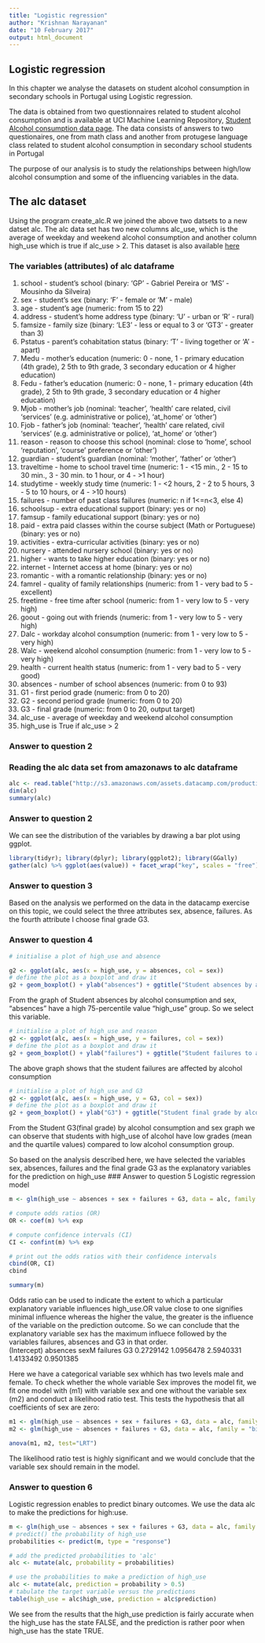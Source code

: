 ```yaml
---
title: "Logistic regression"
author: "Krishnan Narayanan"
date: "10 February 2017"
output: html_document
---
```



## Logistic regression

In this chapter we  analyse  the datasets on student alcohol consumption in secondary schools  in Portugal using Logistic regression.

The data is obtained from two questionnaires related to student alcohol consumption and is available at UCI Machine Learning Repository, [Student Alcohol consumption data page](https://archive.ics.uci.edu/ml/datasets/STUDENT+ALCOHOL+CONSUMPTION). The data consists of answers to two questionaires, one from math class and another from protugese language class related to student alcohol consumption in secondary school students in Portugal

The purpose of our analysis is to study the relationships between high/low alcohol consumption and some of the influencing  variables in the data.

## The alc dataset
Using the program create_alc.R we joined the above two datsets to a new datset alc. The alc data set has two new columns alc_use, which is the average of weekday and weekend alcohol consumption and another column high_use which is true if alc_use > 2. This dataset is also available [here](http://s3.amazonaws.com/assets.datacamp.com/production/course_2218/datasets/alc.txt)

### The variables (attributes) of alc dataframe


1. school - student's school (binary: 'GP' - Gabriel Pereira or 'MS' - Mousinho da Silveira)
2. sex - student's sex (binary: 'F' - female or 'M' - male)
3. age - student's age (numeric: from 15 to 22)
4. address - student's home address type (binary: 'U' - urban or 'R' - rural)
5. famsize - family size (binary: 'LE3' - less or equal to 3 or 'GT3' - greater than 3)
6. Pstatus - parent's cohabitation status (binary: 'T' - living together or 'A' - apart)
7. Medu - mother's education (numeric: 0 - none, 1 - primary education (4th grade), 2 5th to 9th grade, 3 secondary education or 4 higher education)
8. Fedu - father's education (numeric: 0 - none, 1 - primary education (4th grade), 2 5th to 9th grade, 3 secondary education or 4 higher education)
9. Mjob - mother's job (nominal: 'teacher', 'health' care related, civil 'services' (e.g. administrative or police), 'at_home' or 'other')
10. Fjob - father's job (nominal: 'teacher', 'health' care related, civil 'services' (e.g. administrative or police), 'at_home' or 'other')
11. reason - reason to choose this school (nominal: close to 'home', school 'reputation', 'course' preference or 'other')
12. guardian - student's guardian (nominal: 'mother', 'father' or 'other')
13. traveltime - home to school travel time (numeric: 1 - <15 min., 2 - 15 to 30 min., 3 - 30 min. to 1 hour, or 4 - >1 hour)
14. studytime - weekly study time (numeric: 1 - <2 hours, 2 - 2 to 5 hours, 3 - 5 to 10 hours, or 4 - >10 hours)
15. failures - number of past class failures (numeric: n if 1<=n<3, else 4)
16. schoolsup - extra educational support (binary: yes or no)
17. famsup - family educational support (binary: yes or no)
18. paid - extra paid classes within the course subject (Math or Portuguese) (binary: yes or no)
19. activities - extra-curricular activities (binary: yes or no)
20. nursery - attended nursery school (binary: yes or no)
21. higher - wants to take higher education (binary: yes or no)
22. internet - Internet access at home (binary: yes or no)
23. romantic - with a romantic relationship (binary: yes or no)
24. famrel - quality of family relationships (numeric: from 1 - very bad to 5 - excellent)
25. freetime - free time after school (numeric: from 1 - very low to 5 - very high)
26. goout - going out with friends (numeric: from 1 - very low to 5 - very high)
27. Dalc - workday alcohol consumption (numeric: from 1 - very low to 5 - very high)
28. Walc - weekend alcohol consumption (numeric: from 1 - very low to 5 - very high)
29. health - current health status (numeric: from 1 - very bad to 5 - very good)
30. absences - number of school absences (numeric: from 0 to 93)
31. G1 - first period grade (numeric: from 0 to 20)
32. G2 - second period grade (numeric: from 0 to 20)
33. G3 - final grade (numeric: from 0 to 20, output target) 
34. alc_use  - average of weekday and weekend alcohol consumption
35. high_use is True if alc_use > 2


### Answer to question 2
### Reading the alc data set from amazonaws to alc dataframe

```r
alc <- read.table("http://s3.amazonaws.com/assets.datacamp.com/production/course_2218/datasets/alc.txt", sep = ",", header=TRUE)
dim(alc)
summary(alc)
```


### Answer to question 2
We can see the distribution of the variables by  drawing  a bar plot using ggplot.
```r
library(tidyr); library(dplyr); library(ggplot2); library(GGally)
gather(alc) %>% ggplot(aes(value)) + facet_wrap("key", scales = "free") + geom_bar()
```
### Answer to question 3
Based on the analysis we performed on the data in the datacamp exercise on this topic,  we could select the  three  attributes sex, absence, failures. As the fourth attribute I choose  final grade G3. 

### Answer to question 4



```r
# initialise a plot of high_use and absence

g2 <- ggplot(alc, aes(x = high_use, y = absences, col = sex))
# define the plot as a boxplot and draw it
g2 + geom_boxplot() + ylab("absences") + ggtitle("Student absences by alcohol consumption and sex" )
```

From the graph of Student absences by alcohol consumption and sex, "absences" have a high 75-percentile value "high_use" group. So we select this variable.
 

```r
# initialise a plot of high_use and reason
g2 <- ggplot(alc, aes(x = high_use, y = failures, col = sex))
# define the plot as a boxplot and draw it
g2 + geom_boxplot() + ylab("failures") + ggtitle("Student failures to a select a school by alcohol consumption and sex" )
```
The above graph shows that the student failures are affected by alcohol consumption 


```r
# initialise a plot of high_use and G3
g2 <- ggplot(alc, aes(x = high_use, y = G3, col = sex))
# define the plot as a boxplot and draw it
g2 + geom_boxplot() + ylab("G3") + ggtitle("Student final grade by alcohol consumption and sex" )
```

From the Student G3(final grade) by alcohol consumption and sex graph we can observe that students with high_use of alcohol have low grades (mean and the quartile values) compared to low alcohol consumption group.

So based on the analysis described here, we have selected the variables sex, absences, failures and the final grade  G3  as the explanatory variables for the prediction on high_use 
### Answer to question 5 
Logistic regression model 

```r
m <- glm(high_use ~ absences + sex + failures + G3, data = alc, family = "binomial")

# compute odds ratios (OR)
OR <- coef(m) %>% exp

# compute confidence intervals (CI)
CI <- confint(m) %>% exp

# print out the odds ratios with their confidence intervals
cbind(OR, CI)
cbind

summary(m)
```
 Odds ratio can be used to indicate the extent to which a particular explanatory variable influences high_use.OR value close to one signifies minimal influence whereas the higher the value, the greater is the influence of the variable on the prediction outcome. So we can conclude that the explanatory variable sex has the maximum influece followed by the variables failures, absences and G3 in that order.  
 (Intercept)    absences        sexM    failures          G3 
  0.2729142   1.0956478   2.5940331   1.4133492   0.9501385 

Here we have a categorical variable sex whhich has two levels male and female.  To check whether the whole variable Sex  improves the model fit, we fit one model with (m1)  with variable sex and one without the variable sex (m2) and conduct a likelihood ratio test. This tests the hypothesis that all coefficients of sex are zero:
```r
m1 <- glm(high_use ~ absences + sex + failures + G3, data = alc, family = "binomial")
m2 <- glm(high_use ~ absences + failures + G3, data = alc, family = "binomial")

anova(m1, m2, test="LRT")
```

The likelihood ratio test is highly significant and we would conclude that the variable sex should remain in the model.

### Answer to question 6
Logistic regression enables to predict binary outcomes. We use the data alc to make the predictions for high:use. 

```r
m <- glm(high_use ~ absences + sex + failures + G3, data = alc, family = "binomial")
# predict() the probability of high_use
probabilities <- predict(m, type = "response")

# add the predicted probabilities to 'alc'
alc <- mutate(alc, probability = probabilities)

# use the probabilities to make a prediction of high_use
alc <- mutate(alc, prediction = probability > 0.5)
# tabulate the target variable versus the predictions
table(high_use = alc$high_use, prediction = alc$prediction)
```
We see from the results that the high_use prediction is fairly accurate when the high_use has the state FALSE, and the prediction is rather poor when high_use has the state TRUE. 
